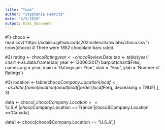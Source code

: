 ```yaml
---
title: "Team"
author: "Stephanie Femrite"
date: "2/9/2020"
output: html_document
---
```


#1)
choco <- read.csv("https://xdaiisu.github.io/ds202materials/hwlabs/choco.csv")
nrow(choco)
# There were 1852 chocolate bars rated.

#2)
rating <- choco$Rating
year <- choco$Review.Date
tab <- table(year)
chart <-as.data.frame(tab)
year <- (2006:2017)
barplot(chart$Freq, names.arg = year, main = 'Ratings per Year', xlab = 'Year', ylab = 'Number of Ratings')

#3)
location <- table(choco$Company.Location)
locdf <- as.data.frame(location)
head(locdf[order(locdf$Freq, decreasing = TRUE),], 3)

data <- choco[,choco$Company.Location == 'U.S.A'| choco$Company.Location =='France'|choco$Company.Location =='Canada]

data1 <- choco[choco$Company.Location == "U.S.A",]




